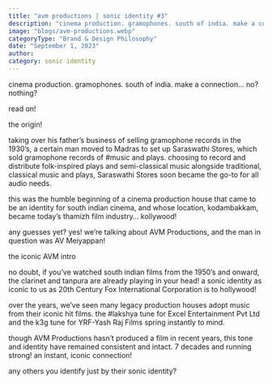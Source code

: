 ```yaml
---
title: "avm productions | sonic identity #3"
description: "cinema production. gramophones. south of india. make a connection… no? nothing?"
image: "blogs/avm-productions.webp"
categoryType: "Brand & Design Philosophy"
date: "September 1, 2023"
author:
category: sonic identity
---
```


cinema production. gramophones. south of india. make a connection… no? nothing?

read on!

the origin!

taking over his father’s business of selling gramophone records in the 1930’s, a certain man moved to Madras to set up Saraswathi Stores, which sold gramophone records of #music and plays. choosing to record and distribute folk-inspired plays and semi-classical music alongside traditional, classical music and plays, Saraswathi Stores soon became the go-to for all audio needs.

this was the humble beginning of a cinema production house that came to be an identity for south indian cinema, and whose location, kodambakkam, became today’s thamizh film industry… kollywood!

any guesses yet? yes! we’re talking about AVM Productions, and the man in question was AV Meiyappan!

the iconic AVM intro

no doubt, if you’ve watched south indian films from the 1950’s and onward, the clarinet and tanpura are already playing in your head! a sonic identity as iconic to us as 20th Century Fox International Corporation is to hollywood!

over the years, we’ve seen many legacy production houses adopt music from their iconic hit films. the #lakshya tune for Excel Entertainment Pvt Ltd and the k3g tune for YRF-Yash Raj Films spring instantly to mind.

though AVM Productions hasn’t produced a film in recent years, this tone and identity have remained consistent and intact. 7 decades and running strong! an instant, iconic connection!

any others you identify just by their sonic identity?
